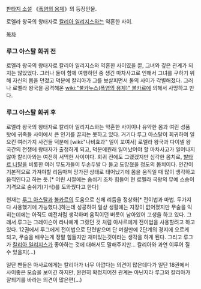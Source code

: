 [[판타지 소설]] 《[[폭염의 용제]]》의 등장인물.

로멜라 왕국의 왕태자로 [[칼리아 일리지스]]와는 약혼한 사이.

[[목차]]

=== 루그 아스탈 회귀 전 ===
로멜라 왕국의 왕태자로 칼리아 일리지스와 약혼한 사이였을 뿐, 그녀와 깊은 관계가 되지는 않았었다. 그러나 둘이 함께 여행하던 중 생긴 마차사고로 인해서 그녀를 구하기 위해 자신의 몸을 던졌고 덕분에 칼리아가 그를 보살피면서 둘의 사이가 각별해졌다. 그러나 로멜라 왕국을 공격해온 [[wiki:"불카누스(폭염의 용제)" 볼카르]]에 의해서 사망하고 만다.

=== 루그 아스탈 회귀 후 ===
로멜라 왕국의 왕태자로 칼리아 일리지스와는 약혼한 사이이나 유약한 몸과 여린 성품 탓에 귀족들 사이에서 큰 인기를 끌지는 못하고 있다. 거기다 루그 아스탈이 회귀하여 일으킨 여러가지 사건들 덕분에 [wiki:"나비효과" 일이 꼬여서] 로멜라 왕국과 다이넬 왕국간의 전쟁에 왕태자가 출정하게 되고, 덕분에원래 일어났어야 할 마차사고가 일어나지 않아 칼리아와는 여전히 서먹한 사이이다. 회귀 전에도 그랬겠지만 심각한 몸치로, [[발타르 나탈]]을 비롯한 여러 무도가들이 두손두발 다 들고 도망쳤을 정도의 몸치이다. 인간이 기본적으로 가져야할 리듬마져 망가진 상태로 태어났기에 몸을 움직일 때 많이 생각하고 움직인다고 하는 듯.[* 어린 시절에는 숨쉬기 조차 힘들어 현 로멜라 국왕의 무예 스승이 기격으로 숨쉬기(기식)를 도와줬다고 한다]

현재는 [[루그 아스탈]]과 [[볼카르]]의 도움으로 신체 리듬을 정상화[* 전이법과 마법. 두가지 다 사용했기에 가능했다.]하는데 성공하여 일상 생활에는 지장이 없어졌지만 무술을 익히는데에는 아직도 예전처럼 생각하며 움직이던 버릇이 남아있어 고생을 하고 있다. 그래서 루그는 그레이슨이 라나에게 그랬던 것 처럼 아사르에게 전이법을 사용할려고 하고 있다. 12권에서 루그에게 전이법으로 단련받으며 단 며칠만에 2단계의 경지에 오르게 되고, 무술을 배우는게 정말 힘들지만 재미있는것이라는 생각을 하게 된다. 그리고 루그가 [[칼리아 일리지스]]가 좋아하는 것에 대해서도 말해주지만… 칼리아와 과연 이루어 질 수 있을지(…)

일단 팬들은 아사르에게는 칼리아가 너무 아깝다는 의견이 많은데다가 일단 18권에서 사이좋은 모습을 보이긴 하지만, 완전히 확정지어진 관계는 아닌지라 루그와 칼리아가 잘되기를 바라는 의견이 많은편(…)
